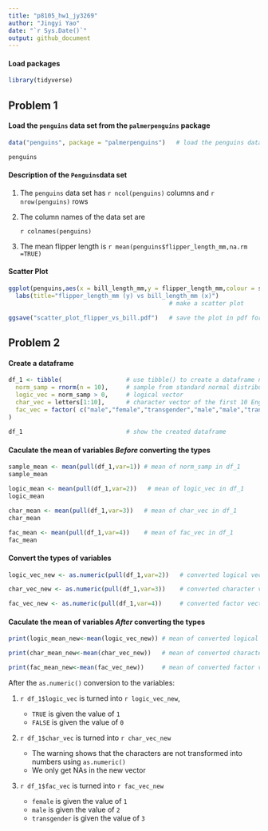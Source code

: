 ```yaml
---
title: "p8105_hw1_jy3269"
author: "Jingyi Yao"
date: "`r Sys.Date()`"
output: github_document
---
```


#### Load packages 
```r
library(tidyverse)
```


## Problem 1

#### Load the `penguins` data set from the `palmerpenguins` package
```r
data("penguins", package = "palmerpenguins")   # load the penguins data set

penguins

```

#### Description of the `Penguins`data set

1. The `penguins` data set has `r ncol(penguins)` columns and `r nrow(penguins)` rows

2. The column names of the data set are 
  
    `r colnames(penguins)`

3. The mean flipper length is  `r mean(penguins$flipper_length_mm,na.rm =TRUE)`


#### Scatter Plot
```r
ggplot(penguins,aes(x = bill_length_mm,y = flipper_length_mm,colour = species)) + geom_point()+
  labs(title="flipper_length_mm (y) vs bill_length_mm (x)")
                                             # make a scatter plot

ggsave("scatter_plot_flipper_vs_bill.pdf")   # save the plot in pdf format

```


## Problem 2

#### Create a dataframe
```r
df_1 <- tibble(                  # use tibble() to create a dataframe named df_1
  norm_samp = rnorm(n = 10),     # sample from standard normal distribution
  logic_vec = norm_samp > 0,     # logical vector
  char_vec = letters[1:10],      # character vector of the first 10 English letters
  fac_vec = factor( c("male","female","transgender","male","male","transgender","female","female","female","female"))               # factor vector of 3 types of gender
)
 
df_1                             # show the created dataframe

```


#### Caculate the mean of variables _Before_ converting the types
```r
sample_mean <- mean(pull(df_1,var=1)) # mean of norm_samp in df_1
sample_mean

logic_mean <- mean(pull(df_1,var=2))   # mean of logic_vec in df_1
logic_mean

char_mean <- mean(pull(df_1,var=3))   # mean of char_vec in df_1
char_mean

fac_mean <- mean(pull(df_1,var=4))    # mean of fac_vec in df_1
fac_mean

```

#### Convert the types of variables
```r
logic_vec_new <- as.numeric(pull(df_1,var=2))   # converted logical vector

char_vec_new <- as.numeric(pull(df_1,var=3))    # converted character vector

fac_vec_new <- as.numeric(pull(df_1,var=4))     # converted factor vector

```


#### Caculate the mean of variables _After_ converting the types
```r
print(logic_mean_new<-mean(logic_vec_new)) # mean of converted logical vector

print(char_mean_new<-mean(char_vec_new))   # mean of converted character vector

print(fac_mean_new<-mean(fac_vec_new))     # mean of converted factor vector

```

After the `as.numeric()` conversion to the variables:

1. `r df_1$logic_vec`    is turned into   `r logic_vec_new`,
    *  `TRUE` is given the value of `1` 
    *  `FALSE` is given the value of `0`

2. `r df_1$char_vec`   is turned into  `r char_vec_new`
    *  The warning shows that the characters are not transformed into numbers using `as.numeric()`
    *  We only get NAs in the new vector

3. `r df_1$fac_vec`   is turned into `r fac_vec_new`

   *  `female` is given the value of `1`
   *  `male` is given the value of `2`
   *  `transgender` is given the value of `3`





